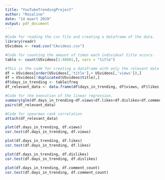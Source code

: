 ---
title: "YouTubeTrendingProject"
author: "Rosaline"
date: "14 maart 2019"
output: pdf_document
---

```{r}
#Code for reading the csv file and creating a dataframe of the data. 
library(readr)
USvideos <- read.csv("CAvideos.csv")
```


```{r}
#Code for counting the amount of times each individual title occurs. 
table <- count(USvideos[1:40881,], vars = "title")
```


```{r}
#This is the code for creating a dataframe with only the relevant data in it. All the duplicates are removed and a variable called days_in_trending is added to represent the amount of days a video stayed in the trending section.  
df = USvideos[order(USvideos[,'title'],+ USvideos[,'views']),]
df = USvideos[!duplicated(USvideos$title),]
df$days_in_trending <- table$freq 
df_relevant_data <- data.frame(df$days_in_trending, df$views, df$likes, df$dislikes, df$comment_count)
```

```{r}
#Code for the execution of the linear regression. 
summary(glm(df.days_in_trending~df.views+df.likes+df.dislikes+df.comment_count, family=poisson,data = df_relevant_data))
pairs(df_relevant_data)
```

```{r}
#Code for spearman rank correlation 
attach(df_relevant_data)

plot(df.days_in_trending, df.views)
cor.test(df.days_in_trending, df.views)

plot(df.days_in_trending, df.likes)
cor.test(df.days_in_trending, df.likes)

plot(df.days_in_trending, df.dislikes)
cor.test(df.days_in_trending, df.dislikes)

plot(df.days_in_trending, df.comment_count)
cor.test(df.days_in_trending, df.comment_count)
```




